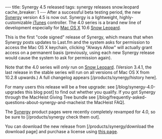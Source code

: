 ---
title: Synergy 4.5 released
tags: synergy releases snow.leopard
cache_breaker: 1
---
After a successful beta testing period, the new [[Synergy]] version 4.5 is now out. Synergy is a lightweight, highly-customizable [[iTunes]] controller. The 4.0 series is a brand new line of development especially for [[Mac OS X]] 10.6 [[Snow Leopard]].

This is the first "code signed" release of Synergy, which means that when Synergy posts updates to Last.fm and the system asks for permission to access the Mac OS X keychain, clicking "Always Allow" will actually grant access on a permanent basis (previously, using each new Synergy release would cause the system to ask for permission again).

Note that the 4.0 series will ''only'' run on [[Snow Leopard]]. (Version 3.4.1, the last release in the stable series will run on all versions of Mac OS X from 10.2.8 upwards.) A full changelog appears [/products/synergy/history here].

For many users this release will be a free upgrade: see [/blog/synergy-4.0-upgrades this blog post] to find out whether you qualify. If you got Synergy through the MacHeist Giving Tree bundle see  [/blog/frequently-asked-questions-about-synergy-and-macheist the MacHeist FAQ].

The [[Synergy]] product pages were recently completely revamped for 4.0, so be sure to [/products/synergy check them out].

You can download the new release from [/products/synergy/download the download page] and purchase a license using [https://secure.wincent.com/a/products/synergy-classic/purchase/ this page].
